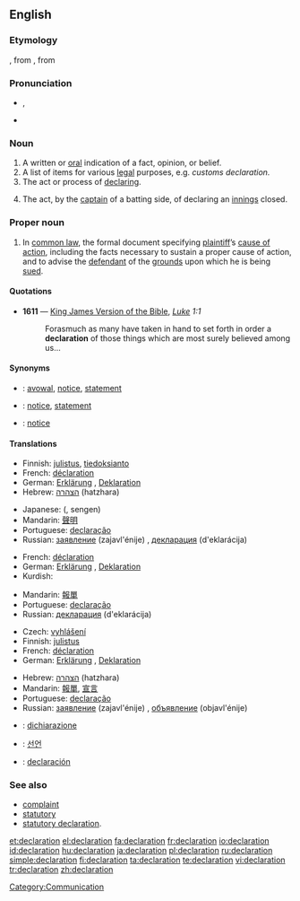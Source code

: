 ==English==
{{wikipedia}}

===Etymology===
{{ME.}} {{term|declaracion||declaration}}, from {{F.}} {{term|déclaration|lang=fr}}, from {{L.}} {{term|declarationem|lang=la}}

===Pronunciation===
* {{IPA|/ˌdɛklæˈreɪʃən/}}, {{SAMPA|/dEkl{"r\eIS@n/}}
* {{rhymes|eɪʃǝn}}

===Noun===
{{en-noun}}

# A written or [[oral]] indication of a fact, opinion, or belief.
# A list of items for various [[legal]] purposes, e.g. ''customs declaration.''
# The act or process of [[declare|declaring]].
# {{cricket}} The act, by the [[captain]] of a batting side, of declaring an [[innings]] closed.

===Proper noun===
{{en-proper noun}}

# {{legal}} In [[common law]], the formal document specifying [[plaintiff]]’s [[cause of action]], including the facts necessary to sustain a proper cause of action, and to advise the [[defendant]] of the [[grounds]] upon which he is being [[sued]].

====Quotations====
* '''1611''' — [[w:King James Version of the Bible|King James Version of the Bible]], ''[[s:Bible (King James)/Luke|Luke]] 1:1''
*: Forasmuch as many have taken in hand to set forth in order a '''declaration''' of those things which are most surely believed among us...

====Synonyms====
* {{sense|written or oral indication}}: [[avowal]], [[notice]], [[statement]]
* {{sense|list of items for legal purposes}}: [[notice]], [[statement]]
* {{sense|act or process of declaring}}: [[notice]]

====Translations====
{{trans-top|written or oral indication of a fact, opinion, or belief}}
* Finnish: [[julistus]], [[tiedoksianto]]
* French: [[déclaration]] {{f}}
* German: [[Erklärung]] {{f}}, [[Deklaration]] {{f}}
* Hebrew: [[הצהרה]] (hatzhara) {{f}}
{{trans-mid}}
* Japanese: {{Jpan|[[宣言]]}} ({{Jpan|[[せんげん]]}}, sengen)
* Mandarin: [[聲明]]
* Portuguese: [[declaração]]
* Russian: [[заявление]] (zajavl'énije) {{n}}, [[декларация]] (d'eklarácija) {{f}}
{{trans-bottom}}

{{trans-top|list of items for various legal purposes}}
* French: [[déclaration]] {{f}}
* German: [[Erklärung]] {{f}}, [[Deklaration]] {{f}}
* Kurdish: {{KUchar|[[به‌یان]]}}
{{trans-mid}}
* Mandarin: [[報單]]
* Portuguese: [[declaração]]
* Russian: [[декларация]] (d'eklarácija) {{f}}
{{trans-bottom}}

{{trans-top|act or process of declaring}}
* Czech: [[vyhlášení]] {{n}}
* Finnish: [[julistus]]
* French: [[déclaration]] {{f}}
* German: [[Erklärung]] {{f}}, [[Deklaration]] {{f}}
{{trans-mid}}
* Hebrew: [[הצהרה]] (hatzhara) {{f}}
* Mandarin: [[報單]], [[宣言]]
* Portuguese: [[declaração]]
* Russian: [[заявление]] (zajavl'énije) {{n}}, [[объявление]] (objavl'énije) {{n}}
{{trans-bottom}}

{{trans-top|(cricket) act, by the captain of a batting side, of declaring an innings closed}}
{{trans-mid}}
{{trans-bottom}}

{{checktrans-top}}
* {{ttbc|Italian}}: [[dichiarazione]] {{f}}
* {{ttbc|Korean}}: [[선언]]
{{checktrans-mid}}
* {{ttbc|Spanish}}: [[declaración]] {{f}}
{{checktrans-bottom}}

===See also===
* [[complaint]]
* [[statutory]]
* [[statutory declaration]].

[[Category:Communication]]

[[et:declaration]]
[[el:declaration]]
[[fa:declaration]]
[[fr:declaration]]
[[io:declaration]]
[[id:declaration]]
[[hu:declaration]]
[[ja:declaration]]
[[pl:declaration]]
[[ru:declaration]]
[[simple:declaration]]
[[fi:declaration]]
[[ta:declaration]]
[[te:declaration]]
[[vi:declaration]]
[[tr:declaration]]
[[zh:declaration]]